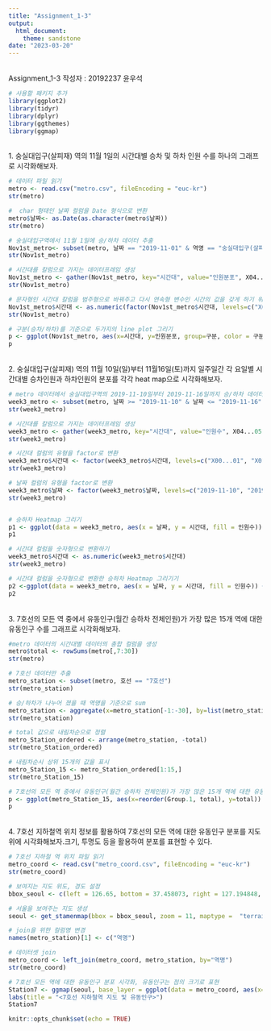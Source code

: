 ```yaml
---
title: "Assignment_1-3"
output: 
  html_document: 
    theme: sandstone
date: "2023-03-20"
---
```


<br/>
Assignment_1-3 작성자 : 20192237 윤우석
<br/>

```r
# 사용할 패키지 추가
library(ggplot2)
library(tidyr)
library(dplyr)
library(ggthemes)
library(ggmap)
```

<br/>
1. 숭실대입구(살피재) 역의 11월 1일의 시간대별 승차 및 하차 인원 수를 하나의 그래프로 시각화해보자.
<br/>

```r
# 데이터 파일 읽기
metro <- read.csv("metro.csv", fileEncoding = "euc-kr")
str(metro)

#  char 형태인 날짜 컬럼을 Date 형식으로 변환
metro$날짜<- as.Date(as.character(metro$날짜))
str(metro)

# 숭실대입구역에서 11월 1일에 승/하차 데이터 추출
Nov1st_metro<- subset(metro, 날짜 == "2019-11-01" & 역명 == "숭실대입구(살피재)" )
str(Nov1st_metro)

# 시간대를 칼럼으로 가지는 데이터프레임 생성
Nov1st_metro <- gather(Nov1st_metro, key="시간대", value="인원분포", X04...05:X03...04)
str(Nov1st_metro)

# 문자형인 시간대 칼럼을 범주형으로 바꿔주고 다시 연속형 변수인 시간의 값을 갖게 하기 위해 numeric으로 변환
Nov1st_metro$시간대 <- as.numeric(factor(Nov1st_metro$시간대, levels=c("X00...01", "X01...02", "X02...03", "X03...04", "X04...05", "X05...06", "X06...07", "X07...08","X08...09","X09...10","X10...11", "X11...12", "X12...13", "X13...14", "X14...15", "X15...16", "X16...17", "X17...18", "X18...19", "X19...20", "X20...21", "X21...22", "X22...23" , "X23...24")))
str(Nov1st_metro)

# 구분(승차/하차)를 기준으로 두가지의 line plot 그리기
p <- ggplot(Nov1st_metro, aes(x=시간대, y=인원분포, group=구분, color = 구분)) + geom_line() + geom_point() + labs(title = "11월 1일 시간별 승하차 인원분포", subtitle = "역명 : 숭실대입구역") + scale_x_continuous(breaks = seq(1,24,1), labels = c("0~1", "1~2", "2~3", "3~4", "4~5", "5~6", "6~7", "7~8", "8~9", "9~10", "10~11", "11~12", "12~13", "13~14", "14~15", "15~16", "16~17", "17~18", "18~19", "19~20", "20~21", "21~22", "22~23", "23~24")) + scale_y_continuous(breaks = seq(0, 3000, 500))  + theme(axis.text.x = element_text(angle = 45, hjust = 1))
p

```

<br/>
2. 숭실대입구(살피재) 역의 11월 10일(일)부터 11월16일(토)까지 일주일간 각 요일별 시간대별 승차인원과 하차인원의 분포를 각각 heat map으로 시각화해보자.
<br/>

```r

# metro 데이터에서 숭실대입구역의 2019-11-10일부터 2019-11-16일까지 승/하차 데이터 추출"
week3_metro <- subset(metro, 날짜 >= "2019-11-10" & 날짜 <= "2019-11-16" & 역명 == "숭실대입구(살피재)" )
str(week3_metro)

# 시간대를 칼럼으로 가지는 데이터프레임 생성
week3_metro <- gather(week3_metro, key="시간대", value="인원수", X04...05:X03...04)
str(week3_metro)

# 시간대 컬럼의 유형을 factor로 변환
week3_metro$시간대 <- factor(week3_metro$시간대, levels=c("X00...01", "X01...02", "X02...03", "X03...04", "X04...05", "X05...06", "X06...07", "X07...08", "X08...09", "X09...10", "X10...11", "X11...12", "X12...13", "X13...14", "X14...15", "X15...16", "X16...17", "X17...18", "X18...19", "X19...20", "X20...21", "X21...22", "X22...23" , "X23...24"), labels=c("0시 ~ 1시", "1시 ~ 2시", "2시 ~ 3시", "3시 ~ 4시", "4시 ~ 5시", "5시 ~ 6시", "6시 ~ 7시", "7시 ~ 8시", "8시 ~ 9시", "9시 ~ 10시", "10시 ~ 11시", "11시 ~ 12시", "12시 ~ 13시", "13시 ~ 14시", "14시 ~ 15시", "15시 ~ 16시", "16시 ~ 17시", "17시 ~ 18시", "18시 ~ 19시", "19시 ~ 20시", "20시 ~ 21시", "21시 ~ 22시", "22시 ~ 23시", "23시 ~ 24시"))
str(week3_metro)

# 날짜 컬럼의 유형을 factor로 변환
week3_metro$날짜 <- factor(week3_metro$날짜, levels=c("2019-11-10", "2019-11-11", "2019-11-12", "2019-11-13", "2019-11-14", "2019-11-15", "2019-11-16"), labels = c("일요일", "월요일", "화요일", "수요일", "목요일", "금요일", "토요일"))
str(week3_metro)


# 승하차 Heatmap 그리기
p1 <- ggplot(data = week3_metro, aes(x = 날짜, y = 시간대, fill = 인원수)) + geom_tile() + labs(title = "11월 3째주 요일별 시간별 승하차인원분포", subtitle = "역명 : 숭실대입구역, 기간 : 2019-11-10 ~ 2019-11-16") + facet_wrap(~구분) + theme(axis.text.x = element_text(angle = 45, hjust = 1)) + scale_fill_gradient(low = "yellow", high = "red")
p1

# 시간대 컬럼을 숫자형으로 변환하기
week3_metro$시간대 <- as.numeric(week3_metro$시간대)
str(week3_metro)

# 시간대 컬럼을 숫자형으로 변환한 승하차 Heatmap 그리기기
p2 <-ggplot(data = week3_metro, aes(x = 날짜, y = 시간대, fill = 인원수)) + geom_tile() + labs(title = "11월 3째주 요일별 시간별 승하차인원분포", subtitle = "역명 : 숭실대입구역, 기간 : 2019-11-10 ~ 2019-11-16") + facet_wrap(~구분) + theme(axis.text.x = element_text(angle = 45, hjust = 1)) + scale_fill_gradient(low = "yellow", high = "red")
p2

```


<br/>
3. 7호선의 모든 역 중에서 유동인구(월간 승하차 전체인원)가 가장 많은 15개 역에 대한 유동인구 수를 그래프로 시각화해보자.
<br/>

```r

#metro 데이터의 시간대별 데이터의 총합 컬럼을 생성
metro$total <- rowSums(metro[,7:30])
str(metro)

# 7호선 데이터만 추출
metro_station <- subset(metro, 호선 == "7호선")
str(metro_station)

# 승/하차가 나누어 졌을 때 역명을 기준으로 sum
metro_station <- aggregate(x=metro_station[-1:-30], by=list(metro_station$역명), sum)
str(metro_station)

# total 값으로 내림차순으로 정렬
metro_Station_ordered <- arrange(metro_station, -total)
str(metro_Station_ordered)

# 내림차순시 상위 15개의 값을 표시
metro_Station_15 <- metro_Station_ordered[1:15,]
str(metro_Station_15)

# 7호선의 모든 역 중에서 유동인구(월간 승하차 전체인원)가 가장 많은 15개 역에 대한 유동인구 수를 그래프 그리기
p <- ggplot(metro_Station_15, aes(x=reorder(Group.1, total), y=total)) + geom_bar(stat="identity", fill = "cornflowerblue") + coord_flip() + scale_y_continuous(breaks = seq(0, 3000000, 500000), name = "월간 승하차 전체인원", labels =c(0, "50만", "100만", "150만", "200만", "250만", "300만")) + xlab("역명") + labs(title = "7호선 유동인구 TOP 15 지하철역", subtitle = "2019-11-01 ~ 2019-11-31") +  geom_text(aes(label = total), size = 2)
p

```

<br/>
4. 7호선 지하철역 위치 정보를 활용하여 7호선의 모든 역에 대한 유동인구 분포를 지도 위에 시각화해보자.크기, 투명도 등을 활용하여 분포를 표현할 수 있다.
<br/>

```r
# 7호선 지하철 역 위치 파일 읽기
metro_coord <- read.csv("metro_coord.csv", fileEncoding = "euc-kr")
str(metro_coord)

# 보여지는 지도 위도, 경도 설정
bbox_seoul <- c(left = 126.65, bottom = 37.458073, right = 127.194848, top = 37.72)

# 서울을 보여주는 지도 생성
seoul <- get_stamenmap(bbox = bbox_seoul, zoom = 11, maptype =  "terrain")

# join을 위한 컬럼명 변경
names(metro_station)[1] <- c("역명")

# 데이터셋 join
metro_coord <- left_join(metro_coord, metro_station, by="역명")
str(metro_coord)

# 7호선 모든 역에 대한 유동인구 분포 시각화, 유동인구는 점의 크기로 표현
Station7 <- ggmap(seoul, base_layer = ggplot(data = metro_coord, aes(x=lon, y=lat, size = total))) + geom_point(color = "red", alpha = 0.5) + scale_size_continuous(name="유동인구", breaks = c(500000, 1000000, 1500000, 2000000), labels = c("50만", "100만", "150만", "200만")) + geom_text(aes(label = 역명), size = 2) +
labs(title = "<7호선 지하철역 지도 및 유동인구>")
Station7

```

```r
knitr::opts_chunk$set(echo = TRUE)
```
